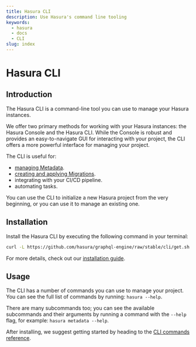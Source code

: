 ```yaml
---
title: Hasura CLI
description: Use Hasura's command line tooling
keywords:
  - hasura
  - docs
  - CLI
slug: index
---
```


# Hasura CLI

## Introduction

The Hasura CLI is a command-line tool you can use to manage your Hasura instances.

We offer two primary methods for working with your Hasura instances: the Hasura Console and the Hasura CLI. While the
Console is robust and provides an easy-to-navigate GUI for interacting with your project, the CLI offers a more powerful
interface for managing your project.

The CLI is useful for:

- [managing Metadata](/migrations-metadata-seeds/manage-metadata.mdx).
- [creating and applying Migrations](/migrations-metadata-seeds/manage-migrations.mdx).
- integrating with your CI/CD pipeline.
- automating tasks.

You can use the CLI to initialize a new Hasura project from the very beginning, or you can use it to manage an
existing one.

## Installation

Install the Hasura CLI by executing the following command in your terminal:

```bash
curl -L https://github.com/hasura/graphql-engine/raw/stable/cli/get.sh | bash
```

For more details, check out our [installation guide](/hasura-cli/install-hasura-cli.mdx).

## Usage

The CLI has a number of commands you can use to manage your project. You can see the full list of commands by running:
`hasura --help`.

There are many subcommands too; you can see the available subcommands and their arguments by running a command with the
`--help` flag, for example: `hasura metadata --help`.

After installing, we suggest getting started by heading to the [CLI commands reference](/hasura-cli/commands/index.mdx).
